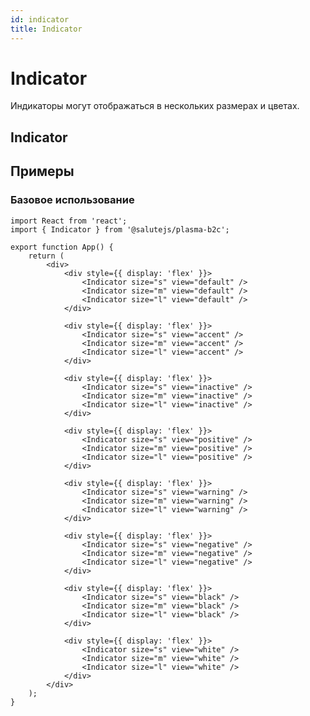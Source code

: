 ```yaml
---
id: indicator
title: Indicator
---
```



# Indicator
Индикаторы могут отображаться в нескольких размерах и цветах.

## Indicator
<Description name="Indicator" />
<PropsTable name="Indicator" exclude={['css']} />
<StorybookLink name="Indicator" />

## Примеры

### Базовое использование

```tsx live
import React from 'react';
import { Indicator } from '@salutejs/plasma-b2c';

export function App() {
    return (
        <div>
            <div style={{ display: 'flex' }}>
                <Indicator size="s" view="default" />
                <Indicator size="m" view="default" />
                <Indicator size="l" view="default" />
            </div>

            <div style={{ display: 'flex' }}>
                <Indicator size="s" view="accent" />
                <Indicator size="m" view="accent" />
                <Indicator size="l" view="accent" />
            </div>

            <div style={{ display: 'flex' }}>
                <Indicator size="s" view="inactive" />
                <Indicator size="m" view="inactive" />
                <Indicator size="l" view="inactive" />
            </div>

            <div style={{ display: 'flex' }}>
                <Indicator size="s" view="positive" />
                <Indicator size="m" view="positive" />
                <Indicator size="l" view="positive" />
            </div>

            <div style={{ display: 'flex' }}>
                <Indicator size="s" view="warning" />
                <Indicator size="m" view="warning" />
                <Indicator size="l" view="warning" />
            </div>

            <div style={{ display: 'flex' }}>
                <Indicator size="s" view="negative" />
                <Indicator size="m" view="negative" />
                <Indicator size="l" view="negative" />
            </div>

            <div style={{ display: 'flex' }}>
                <Indicator size="s" view="black" />
                <Indicator size="m" view="black" />
                <Indicator size="l" view="black" />
            </div>

            <div style={{ display: 'flex' }}>
                <Indicator size="s" view="white" />
                <Indicator size="m" view="white" />
                <Indicator size="l" view="white" />
            </div>
        </div>
    );
}
```
